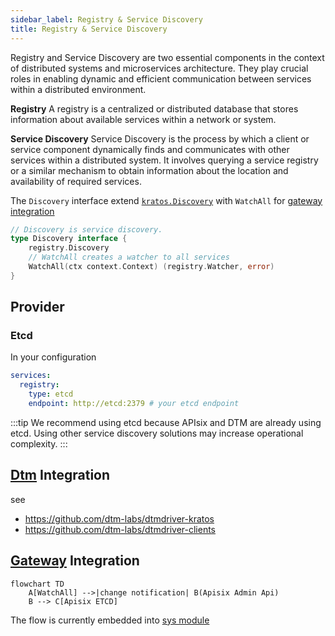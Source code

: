 ```yaml
---
sidebar_label: Registry & Service Discovery
title: Registry & Service Discovery
---
```


Registry and Service Discovery are two essential components in the context of distributed systems and microservices architecture. They play crucial roles in enabling dynamic and efficient communication between services within a distributed environment. 

**Registry**
A registry is a centralized or distributed database that stores information about available services within a network or system. 


**Service Discovery**
Service Discovery is the process by which a client or service component dynamically finds and communicates with other services within a distributed system. It involves querying a service registry or a similar mechanism to obtain information about the location and availability of required services.


The `Discovery` interface extend [`kratos.Discovery`](https://go-kratos.dev/en/docs/component/registry) with `WatchAll` for [gateway integration](#Gateway%20Integration)
```go
// Discovery is service discovery.
type Discovery interface {
	registry.Discovery
	// WatchAll creates a watcher to all services
	WatchAll(ctx context.Context) (registry.Watcher, error)
}
```

## Provider

### Etcd

In your configuration

```yaml
services:
  registry:
    type: etcd
    endpoint: http://etcd:2379 # your etcd endpoint
```

:::tip
We recommend using etcd because APIsix and DTM are already using etcd. Using other service discovery solutions may increase operational complexity.
:::

## [Dtm](./distributed-transaction#DTM) Integration

see 
- https://github.com/dtm-labs/dtmdriver-kratos  
- https://github.com/dtm-labs/dtmdriver-clients

## [Gateway](./gateway) Integration

```mermaid
flowchart TD
    A[WatchAll] -->|change notification| B(Apisix Admin Api)
    B --> C[Apisix ETCD]
```

The flow is currently embedded into [sys module](../../modules/sys)